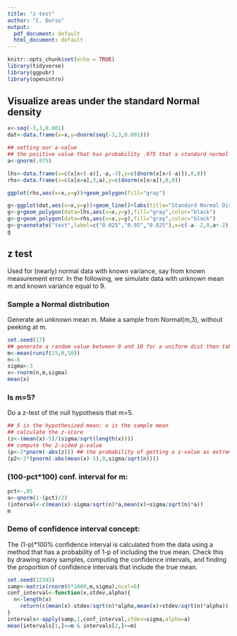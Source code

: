 ```yaml
---
title: "z-test"
author: "C. Durso"
output:
  pdf_document: default
  html_document: default
---
```


```r
knitr::opts_chunk$set(echo = TRUE)
library(tidyverse)
library(ggpubr)
library(openintro)
```

## Visualize areas under the standard Normal density


```r
x<-seq(-3,3,0.001)
dat<-data.frame(x=x,y=dnorm(seq(-3,3,0.001)))

## setting our a-value
## the positive value that has probability .975 that a standard normal random variable sampled will lie to the left of THIS value
a<-qnorm(.975) 

lhs<-data.frame(x=c(x[x<(-a)],-a,-3),y=c(dnorm(x[x<(-a)]),0,0))
rhs<-data.frame(x=c(x[x>a],3,a),y=c(dnorm(x[x>a]),0,0))

ggplot(rhs,aes(x=x,y=y))+geom_polygon(fill="gray")

g<-ggplot(dat,aes(x=x,y=y))+geom_line()+labs(title="Standard Normal Distribution")
g<-g+geom_polygon(data=lhs,aes(x=x,y=y),fill="gray",color="black")
g<-g+geom_polygon(data=rhs,aes(x=x,y=y),fill="gray",color="black")
g<-g+annotate("text",label=c("0.025","0.95","0.025"),x=c(-a-.2,0,a+.2),y=.02)
g

```

## z test

Used for (nearly) normal data with known variance, say from known measurement error. In the following, we simulate data with unknown mean m and known variance equal to 9.

### Sample a Normal distribution

Generate an unknown mean m. Make a sample from Normal(m,3), without peeking at m.

```r
set.seed(17)
## generate a random value between 0 and 10 for a uniform dist then take the mean
m<-mean(runif(15,0,10))
n<-6
sigma<-3
x<-rnorm(n,m,sigma)
mean(x)
```

### Is m=5?

Do a z-test of the null hypothesis that m=5.

```r
## 5 is the hypothesized mean; x is the sample mean
## calculate the z-score
(z<-(mean(x)-5)/(sigma/sqrt(length(x))))
## compute the 2-sided p-value
(p<-2*pnorm(-abs(z))) ## the probability of getting a z-value as extreme or more extreme than .48 (less than -.48 or greater than .48)
(p2<-2*(pnorm(-abs(mean(x)-5),0,sigma/sqrt(n))))
```

### (100-pct*100) conf. interval for m:

```r
pct<-.05
a<-qnorm(1-(pct)/2)
(interval<-c(mean(x)-sigma/sqrt(n)*a,mean(x)+sigma/sqrt(n)*a))
m
```

### Demo of confidence interval concept:

The (1-p)*100% confidence interval is calculated from the data using a method that has a probability of 1-p of including the true mean. Check this by drawing many samples, computing the confidence intervals, and finding the proportion of confidence intervals that include the true mean.

```r
set.seed(12345)
samp<-matrix(rnorm(6*1000,m,sigma),ncol=6)
conf_interval<-function(x,stdev,alpha){
  n<-length(x)
	return(c(mean(x)-stdev/sqrt(n)*alpha,mean(x)+stdev/sqrt(n)*alpha))
}
intervals<-apply(samp,1,conf_interval,stdev=sigma,alpha=a)
mean(intervals[1,]<=m & intervals[2,]>=m)
```


